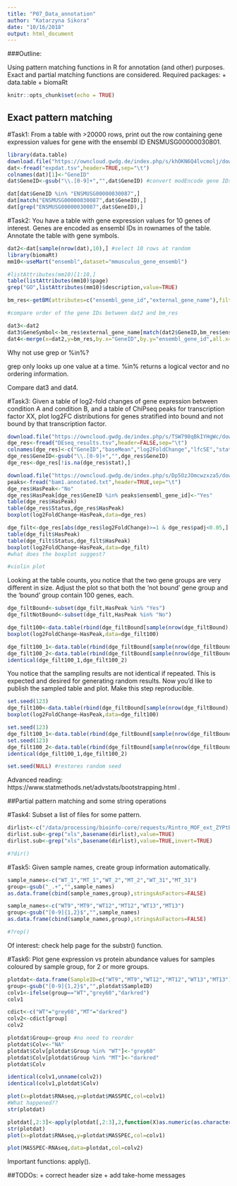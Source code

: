```yaml
---
title: "P07_Data_annotation"
author: "Katarzyna Sikora"
date: "10/16/2018"
output: html_document
---
```


###Outline:

Using pattern matching functions in R for annotation (and other) purposes.
Exact and partial matching functions are considered.
Required packages:
+ data.table
+ biomaRt


```r
knitr::opts_chunk$set(echo = TRUE)
```

## Exact pattern matching

#Task1: 
From a table with >20000 rows, print out the row containing gene expression values for gene with the ensembl ID ENSMUSG00000030801.

```r
library(data.table)
download.file("https://owncloud.gwdg.de/index.php/s/khOKN6Q4lvcmolj/download",destfile=paste0(getwd(),"/expdat.tsv"))
dat<-fread("expdat.tsv",header=TRUE,sep="\t")
colnames(dat)[1]<-"GeneID"
dat$GeneID<-gsub("\\.[0-9]+","",dat$GeneID) #convert modEncode gene IDs to ensembl gene IDs

dat[dat$GeneID %in% "ENSMUSG00000030087",]
dat[match("ENSMUSG00000030087",dat$GeneID),]
dat[grep("ENSMUSG00000030087",dat$GeneID),]
```

#Task2:
You have a table with gene expression values for 10 genes of interest. Genes are encoded as ensembl IDs in rownames of the table.
Annotate the table with gene symbols.

```r
dat2<-dat[sample(nrow(dat),10),] #select 10 rows at random
library(biomaRt)
mm10<-useMart("ensembl",dataset="mmusculus_gene_ensembl")

#listAttributes(mm10)[1:10,]
table(listAttributes(mm10)$page)
grep("GO",listAttributes(mm10)$description,value=TRUE)

bm_res<-getBM(attributes=c("ensembl_gene_id","external_gene_name"),filters="ensembl_gene_id",values=dat2$GeneID,mart=mm10)

#compare order of the gene IDs between dat2 and bm_res

dat3<-dat2
dat3$GeneSymbol<-bm_res$external_gene_name[match(dat2$GeneID,bm_res$ensembl_gene_id)]
dat4<-merge(x=dat2,y=bm_res,by.x="GeneID",by.y="ensembl_gene_id",all.x=TRUE,sort=FALSE)

```

Why not use grep or %in%?

grep only looks up one value at a time.
%in% returns a logical vector and no ordering information.

Compare dat3 and dat4.

#Task3:
Given a table of log2-fold changes of gene expression between condition A and condition B, and a table of ChiPseq peaks for transcription factor XX, plot log2FC distributions for genes stratified into bound and not bound by that transcription factor.

```r
download.file("https://owncloud.gwdg.de/index.php/s/TSW798qBkIYHgWc/download",destfile=paste0(getwd(),"/DEseq_results.tsv"))
dge_res<-fread("DEseq_results.tsv",header=FALSE,sep="\t")
colnames(dge_res)<-c("GeneID","baseMean","log2FoldChange","lfcSE","stat","pvalue","padj","Status","external_gene_name")
dge_res$GeneID<-gsub("\\.[0-9]+","",dge_res$GeneID)
dge_res<-dge_res[!is.na(dge_res$stat),]

download.file("https://owncloud.gwdg.de/index.php/s/Dp5OzJOmcwzxza5/download",destfile=paste0(getwd(),"/bam1.annotated.txt"))
peaks<-fread("bam1.annotated.txt",header=TRUE,sep="\t")
dge_res$HasPeak<-"No"
dge_res$HasPeak[dge_res$GeneID %in% peaks$ensembl_gene_id]<-"Yes"
table(dge_res$HasPeak)
table(dge_res$Status,dge_res$HasPeak)
boxplot(log2FoldChange~HasPeak,data=dge_res)

dge_filt<-dge_res[abs(dge_res$log2FoldChange)>=1 & dge_res$padj<0.05,]
table(dge_filt$HasPeak)
table(dge_filt$Status,dge_filt$HasPeak)
boxplot(log2FoldChange~HasPeak,data=dge_filt)
#what does the boxplot suggest?

#violin plot
```

Looking at the table counts, you notice that the two gene groups are very different in size.
Adjust the plot so that both the 'not bound' gene group and the 'bound' group contain 100 genes, each.

```r
dge_filtBound<-subset(dge_filt,HasPeak %in% "Yes")
dge_filtNotBound<-subset(dge_filt,HasPeak %in% "No")

dge_filt100<-data.table(rbind(dge_filtBound[sample(nrow(dge_filtBound),100,replace=TRUE),],dge_filtNotBound[sample(nrow(dge_filtNotBound),100,replace=TRUE),]))
boxplot(log2FoldChange~HasPeak,data=dge_filt100)

dge_filt100_1<-data.table(rbind(dge_filtBound[sample(nrow(dge_filtBound),100,replace=TRUE),],dge_filtNotBound[sample(nrow(dge_filtNotBound),100,replace=TRUE),]))
dge_filt100_2<-data.table(rbind(dge_filtBound[sample(nrow(dge_filtBound),100,replace=TRUE),],dge_filtNotBound[sample(nrow(dge_filtNotBound),100,replace=TRUE),]))
identical(dge_filt100_1,dge_filt100_2)

```

You notice that the sampling results are not identical if repeated. This is expected and desired for generating random results. Now you'd like to publish the sampled table and plot.
Make this step reproducible.

```r
set.seed(123)
dge_filt100<-data.table(rbind(dge_filtBound[sample(nrow(dge_filtBound),100,replace=TRUE),],dge_filtNotBound[sample(nrow(dge_filtNotBound),100,replace=TRUE),]))
boxplot(log2FoldChange~HasPeak,data=dge_filt100)

set.seed(123)
dge_filt100_1<-data.table(rbind(dge_filtBound[sample(nrow(dge_filtBound),100,replace=TRUE),],dge_filtNotBound[sample(nrow(dge_filtNotBound),100,replace=TRUE),]))
set.seed(123)
dge_filt100_2<-data.table(rbind(dge_filtBound[sample(nrow(dge_filtBound),100,replace=TRUE),],dge_filtNotBound[sample(nrow(dge_filtNotBound),100,replace=TRUE),]))
identical(dge_filt100_1,dge_filt100_2)

set.seed(NULL) #restores random seed
```

Advanced reading: https://www.statmethods.net/advstats/bootstrapping.html .


##Partial pattern matching and some string operations

#Task4:
Subset a list of files for some pattern.

```r
dirlist<-c("/data/processing/bioinfo-core/requests/Rintro_MOF_ext_ZYPtBV4H_ChIP-seq/analysis/MACS2/SRR1258429.filtered.BAMPE_peaks.narrowPeak","/data/processing/bioinfo-core/requests/Rintro_MOF_ext_ZYPtBV4H_ChIP-seq/analysis/MACS2/SRR1258429.filtered.BAMPE_peaks.xls","/data/processing/bioinfo-core/requests/Rintro_MOF_ext_ZYPtBV4H_ChIP-seq/analysis/MACS2/SRR1258430.filtered.BAMPE_peaks.narrowPeak","/data/processing/bioinfo-core/requests/Rintro_MOF_ext_ZYPtBV4H_ChIP-seq/analysis/MACS2/SRR1258430.filtered.BAMPE_peaks.xls")
dirlist.sub<-grep("xls",basename(dirlist),value=TRUE)
dirlist.sub<-grep("xls",basename(dirlist),value=TRUE,invert=TRUE)

#?dir()
```

#Task5:
Given sample names, create group information automatically.

```r
sample_names<-c("WT_1","MT_1","WT_2","MT_2","WT_31","MT_31")
group<-gsub("_.+","",sample_names)
as.data.frame(cbind(sample_names,group),stringsAsFactors=FALSE)

sample_names<-c("WT9","MT9","WT12","MT12","WT13","MT13")
group<-gsub("[0-9]{1,2}$","",sample_names)
as.data.frame(cbind(sample_names,group),stringsAsFactors=FALSE)

#?rep()
```
Of interest: check help page for the substr() function.



#Task6:
Plot gene expression vs protein abundance values for samples coloured by sample group, for 2 or more groups.

```r
plotdat<-data.frame(SampleID=c("WT9","MT9","WT12","MT12","WT13","MT13"),RNAseq=c("220","48","340","56","280","50"),MASSPEC=c("1200","100","1800","120","1600","160"))
group<-gsub("[0-9]{1,2}$","",plotdat$SampleID)
colv1<-ifelse(group=="WT","grey60","darkred")
colv1

cdict<-c("WT"="grey60","MT"="darkred")
colv2<-cdict[group]
colv2

plotdat$Group<-group #no need to reorder
plotdat$Colv<-"NA"
plotdat$Colv[plotdat$Group %in% "WT"]<-"grey60"
plotdat$Colv[plotdat$Group %in% "MT"]<-"darkred"
plotdat$Colv

identical(colv1,unname(colv2))
identical(colv1,plotdat$Colv)

plot(x=plotdat$RNAseq,y=plotdat$MASSPEC,col=colv1)
#What happened??
str(plotdat)

plotdat[,2:3]<-apply(plotdat[,2:3],2,function(X)as.numeric(as.character(X)))
str(plotdat)
plot(x=plotdat$RNAseq,y=plotdat$MASSPEC,col=colv1)

plot(MASSPEC~RNAseq,data=plotdat,col=colv2)

```
Important functions: apply().


##TODOs:
+ correct header size
+ add take-home messages
